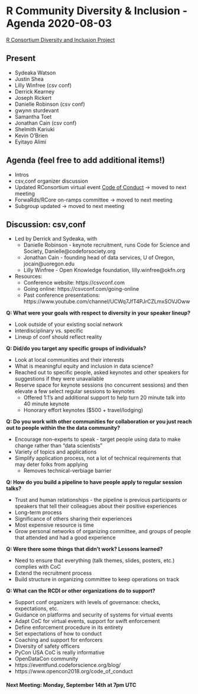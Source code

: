# R Community Diversity & Inclusion - Agenda 2020-08-03

[R Consortium Diversity and Inclusion Project](https://www.r-consortium.org/projects/r-community-diversity-and-inclusion)

## Present

- Sydeaka Watson
- Justin Shea
- Lilly Winfree (csv conf)
- Derrick Kearney
- Joseph Rickert
- Danielle Robinson (csv conf)
- gwynn sturdevant
- Samantha Toet
- Jonathan Cain (csv conf)
- Shelmith Kariuki
- Kevin O’Brien
- Eyitayo Alimi 

## Agenda (feel free to add additional items!)

- Intros
- csv,conf organizer discussion
- Updated RConsortium virtual event [Code of Conduct](https://github.com/RConsortium/RCDI-WG/pull/26) -> moved to next meeting
- ForwaRds/RCore on-ramps committee -> moved to next meeting
- Subgroup updated -> moved to next meeting

## Discussion: csv,conf

- Led by Derrick and Sydeaka, with 
  - Danielle Robinson - keynote recruitment, runs Code for Science and Society, Danielle@codeforsociety.org
  - Jonathan Cain - founding head of data services, U of Oregon, jocain@uoregon.edu
  - Lilly Winfree - Open Knowledge foundation, lilly.winfree@okfn.org

- Resources:
  - Conference website: https://csvconf.com
  - Going online: https://csvconf.com/going-online
  - Past conference presentations: https://www.youtube.com/channel/UCWq7JfT4PJrCZLmxSOVJOww

**Q: What were your goals with respect to diversity in your speaker lineup?**

- Look outside of your existing social network
- Interdisciplinary vs. specific 
- Lineup of conf should reflect reality

**Q: Did/do you target any specific groups of individuals?**

- Look at local communities and their interests
- What is meaningful equity and inclusion in data science? 
- Reached out to specific people, asked keynotes and other speakers for suggestions if they were unavailable 
- Reserve space for keynote sessions (no concurrent sessions) and then elevate a few select regular sessions to keynotes 
  - Offered 1:1’s and additional support to help turn 20 minute talk into 40 minute keynote
  - Honorary effort keynotes ($500 + travel/lodging)

**Q: Do you work with other communities for collaboration or you just reach out to people within the the data community?**

- Encourage non-experts to speak - target people using data to make change rather than “data scientists”
- Variety of topics and applications
- Simplify application process, not a lot of technical requirements that may deter folks from applying 
  - Removes technical-verbiage barrier
  
**Q: How do you build a pipeline to have people apply to regular session talks?**

- Trust and human relationships - the pipeline is previous participants or speakers that tell their colleagues about their positive experiences 
- Long-term process
- Significance of others sharing their experiences 
- Most expensive resource is time
- Grow personal networks of organizing committee, and groups of people that attended and had a good experience

**Q: Were there some things that didn’t work? Lessons learned?**

- Need to ensure that everything (talk themes, slides, posters, etc.) complies with CoC 
- Extend the recruitment process
- Build structure in organizing committee to keep operations on track

**Q: What can the RCDI or other organizations do to support?**

- Support conf organizers with levels of governance: checks, expectations, etc. 
- Guidance on platforms and security of systems for virtual events
- Adapt CoC for virtual events, support for swift enforcement
- Define enforcement procedure in its entirety 
- Set expectations of how to conduct  
- Coaching and support for enforcers 
- Diversity of safety officers 
- PyCon USA CoC is really informative 
- OpenDataCon community 
- https://eventfund.codeforscience.org/blog/
- https://www.opencon2018.org/code_of_conduct 

#### Next Meeting: Monday, September 14th at 7pm UTC




